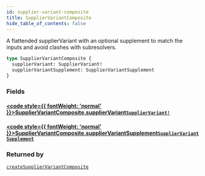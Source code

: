 ```yaml
---
id: supplier-variant-composite
title: SupplierVariantComposite
hide_table_of_contents: false
---
```








A flattended supplierVariant with an optional supplement to match the inputs and avoid clashes with subresolvers.

```graphql
type SupplierVariantComposite {
  supplierVariant: SupplierVariant!
  supplierVariantSupplement: SupplierVariantSupplement
}
```


### Fields

#### [<code style={{ fontWeight: 'normal' }}>SupplierVariantComposite.<b>supplierVariant</b></code>](#)<Bullet />[`SupplierVariant!`](/supply/api/graphql-admin/reference/objects/supplier-variant) <Badge class="secondary" text="non-null"/> <Badge class="secondary" text="object"/>
> 
> 

#### [<code style={{ fontWeight: 'normal' }}>SupplierVariantComposite.<b>supplierVariantSupplement</b></code>](#)<Bullet />[`SupplierVariantSupplement`](/supply/api/graphql-admin/reference/objects/supplier-variant-supplement) <Badge class="secondary" text="object"/>
> 
> 



### Returned by

[`createSupplierVariantComposite`](/supply/api/graphql-admin/reference/mutations/create-supplier-variant-composite)  <Badge class="secondary" text="mutation"/>



